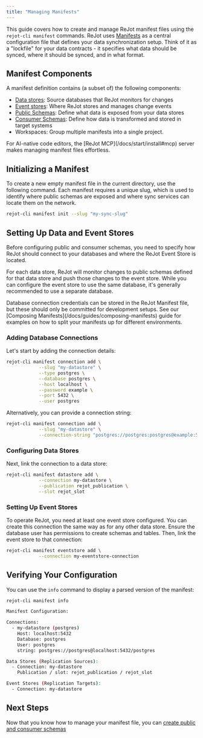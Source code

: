 ```yaml
---
title: "Managing Manifests"
---
```



This guide covers how to create and manage ReJot manifest files using the `rejot-cli manifest`
commands. ReJot uses [Manifests](/docs/spec/manifest) as a central configuration file that defines
your data synchronization setup. Think of it as a "lockfile" for your data contracts - it specifies
what data should be synced, where it should be synced, and in what format.

## Manifest Components

A manifest definition contains (a subset of) the following components:

- [Data stores](/docs/spec/data-store): Source databases that ReJot monitors for changes
- [Event stores](/docs/spec/event-store): Where ReJot stores and manages change events
- [Public Schemas](/docs/spec/public-schema): Define what data is exposed from your data stores
- [Consumer Schemas](/docs/spec/consumer-schema): Define how data is transformed and stored in
  target systems
- Workspaces: Group multiple manifests into a single project.

<Notice type="TIP">
  For AI-native code editors, the [ReJot MCP](/docs/start/install#mcp) server makes managing
  manifest files effortless.
</Notice>

## Initializing a Manifest

To create a new empty manifest file in the current directory, use the following command. Each
manifest requires a unique slug, which is used to identify where public schemas are exposed and
where sync services can locate them on the network.

```bash
rejot-cli manifest init --slug "my-sync-slug"
```

## Setting Up Data and Event Stores

Before configuring public and consumer schemas, you need to specify how ReJot should connect to your
databases and where the ReJot Event Store is located.

For each data store, ReJot will monitor changes to public schemas defined for that data store and
push those changes to the event store. While you can configure the event store to use the same
database, it's generally recommended to use a separate database.

<Notice type="WARNING">
  Database connection credentials can be stored in the ReJot Manifest file, but these should only be
  committed for development setups. See our [Composing Manifests](/docs/guides/composing-manifests)
  guide for examples on how to split your manifests up for different environments.
</Notice>

### Adding Database Connections

Let's start by adding the connection details:

```bash
rejot-cli manifest connection add \
            --slug "my-datastore" \
            --type postgres \
            --database postgres \
            --host localhost \
            --password example \
            --port 5432 \
            --user postgres
```

Alternatively, you can provide a connection string:

```bash
rejot-cli manifest connection add \
            --slug "my-datastore" \
            --connection-string "postgres://postgres:postgres@example:5432/postgres"
```

### Configuring Data Stores

Next, link the connection to a data store:

```bash
rejot-cli manifest datastore add \
            --connection my-datastore \
            --publication rejot_publication \
            --slot rejot_slot
```

### Setting Up Event Stores

To operate ReJot, you need at least one event store configured. You can create this connection the
same way as for any other data store. Ensure the database user has permissions to create schemas and
tables. Then, link the event store to that connection:

```bash
rejot-cli manifest eventstore add \
            --connection my-eventstore-connection
```

## Verifying Your Configuration

You can use the `info` command to display a parsed version of the manifest:

```bash
rejot-cli manifest info

Manifest Configuration:

Connections:
  - my-datastore (postgres)
    Host: localhost:5432
    Database: postgres
    User: postgres
    string: postgres://postgres@localhost:5432/postgres

Data Stores (Replication Sources):
  - Connection: my-datastore
    Publication / slot: rejot_publication / rejot_slot

Event Stores (Replication Targets):
  - Connection: my-datastore
```

## Next Steps

Now that you know how to manage your manifest file, you can
[create public and consumer schemas](/docs/guides/defining-schemas)
